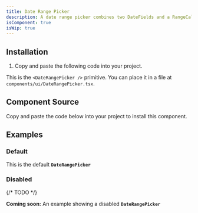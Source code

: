 ```yaml
---
title: Date Range Picker
description: A date range picker combines two DateFields and a RangeCalendar popover to allow users to enter or select a date and time range.
isComponent: true
isWip: true
---
```


## Installation

1. Copy and paste the following code into your project.

This is the `<DateRangePicker />` primitive. You can place it in a file at `components/ui/DateRangePicker.tsx`.

## Component Source

Copy and paste the code below into your project to install this component.

<ComponentSource src="../../packages/ui/src/DateRangePicker.tsx" />

## Examples

### Default

This is the default **`DateRangePicker`**

<ComponentExample name="DateRangePicker" story="default" />

### Disabled

{/* TODO */}

**Coming soon:** An example showing a disabled **`DateRangePicker`**

